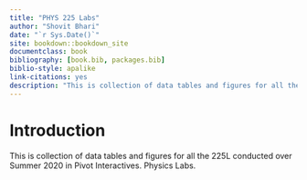```yaml
--- 
title: "PHYS 225 Labs"
author: "Shovit Bhari"
date: "`r Sys.Date()`"
site: bookdown::bookdown_site
documentclass: book
bibliography: [book.bib, packages.bib]
biblio-style: apalike
link-citations: yes
description: "This is collection of data tables and figures for all the 225L conducted over Summer 2020 in Pivot Interactives"
---
```


# Introduction 



This is collection of data tables and figures for all the 225L conducted over Summer 2020 in Pivot Interactives.
Physics Labs.